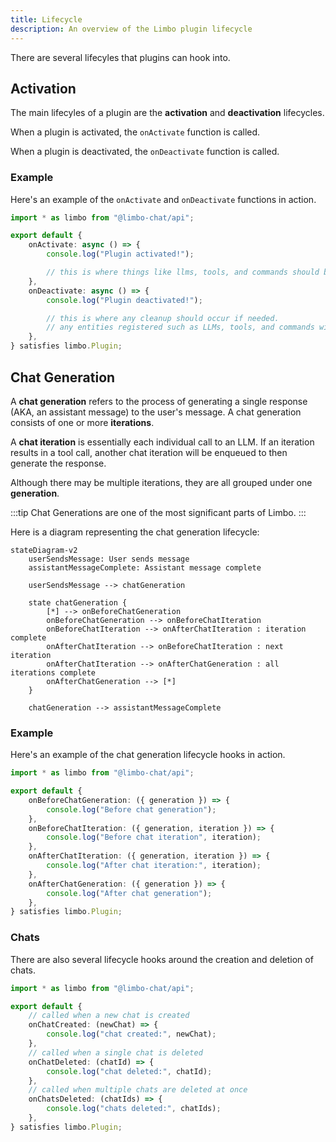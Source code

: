 ```yaml
---
title: Lifecycle
description: An overview of the Limbo plugin lifecycle
---
```


There are several lifecyles that plugins can hook into.

## Activation

The main lifecyles of a plugin are the **activation** and **deactivation** lifecycles.

When a plugin is activated, the `onActivate` function is called.

When a plugin is deactivated, the `onDeactivate` function is called.

### Example

Here's an example of the `onActivate` and `onDeactivate` functions in action.

```ts
import * as limbo from "@limbo-chat/api";

export default {
	onActivate: async () => {
		console.log("Plugin activated!");

		// this is where things like llms, tools, and commands should be registered
	},
	onDeactivate: async () => {
		console.log("Plugin deactivated!");

		// this is where any cleanup should occur if needed.
		// any entities registered such as LLMs, tools, and commands will automatically be unregistered.
	},
} satisfies limbo.Plugin;
```

## Chat Generation

A **chat generation** refers to the process of generating a single response (AKA, an assistant message) to the user's message. A chat generation consists of one or more **iterations**.

A **chat iteration** is essentially each individual call to an LLM. If an iteration results in a tool call, another chat iteration will be enqueued to then generate the response.

Although there may be multiple iterations, they are all grouped under one **generation**.

:::tip
Chat Generations are one of the most significant parts of Limbo.
:::

Here is a diagram representing the chat generation lifecycle:

```mermaid
stateDiagram-v2
	userSendsMessage: User sends message
	assistantMessageComplete: Assistant message complete

	userSendsMessage --> chatGeneration

	state chatGeneration {
		[*] --> onBeforeChatGeneration
		onBeforeChatGeneration --> onBeforeChatIteration
		onBeforeChatIteration --> onAfterChatIteration : iteration complete
		onAfterChatIteration --> onBeforeChatIteration : next iteration
		onAfterChatIteration --> onAfterChatGeneration : all iterations complete
		onAfterChatGeneration --> [*]
	}

	chatGeneration --> assistantMessageComplete
```

### Example

Here's an example of the chat generation lifecycle hooks in action.

```ts
import * as limbo from "@limbo-chat/api";

export default {
	onBeforeChatGeneration: ({ generation }) => {
		console.log("Before chat generation");
	},
	onBeforeChatIteration: ({ generation, iteration }) => {
		console.log("Before chat iteration", iteration);
	},
	onAfterChatIteration: ({ generation, iteration }) => {
		console.log("After chat iteration:", iteration);
	},
	onAfterChatGeneration: ({ generation }) => {
		console.log("After chat generation");
	},
} satisfies limbo.Plugin;
```

### Chats

There are also several lifecycle hooks around the creation and deletion of chats.

```ts
import * as limbo from "@limbo-chat/api";

export default {
	// called when a new chat is created
	onChatCreated: (newChat) => {
		console.log("chat created:", newChat);
	},
	// called when a single chat is deleted
	onChatDeleted: (chatId) => {
		console.log("chat deleted:", chatId);
	},
	// called when multiple chats are deleted at once
	onChatsDeleted: (chatIds) => {
		console.log("chats deleted:", chatIds);
	},
} satisfies limbo.Plugin;
```
